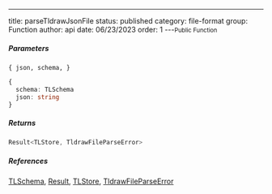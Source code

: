 ---
title: parseTldrawJsonFile
status: published
category: file-format
group: Function
author: api
date: 06/23/2023
order: 1
---<Small>Public Function</Small>




##### Parameters


<ParametersTable>

<ParametersTableRow>
<ParametersTableName>

`{ json, schema, }`

</ParametersTableName>
<ParametersTableDescription>

```ts
{
  schema: TLSchema
  json: string
}
```



</ParametersTableDescription>
</ParametersTableRow>
</ParametersTable>

##### Returns


```ts
Result<TLStore, TldrawFileParseError>
```

##### References

[TLSchema](/gen/tlschema/TLSchema-type), [Result](/gen/utils/Result-type), [TLStore](/gen/tlschema/TLStore-type), [TldrawFileParseError](/gen/file-format/TldrawFileParseError-type)

